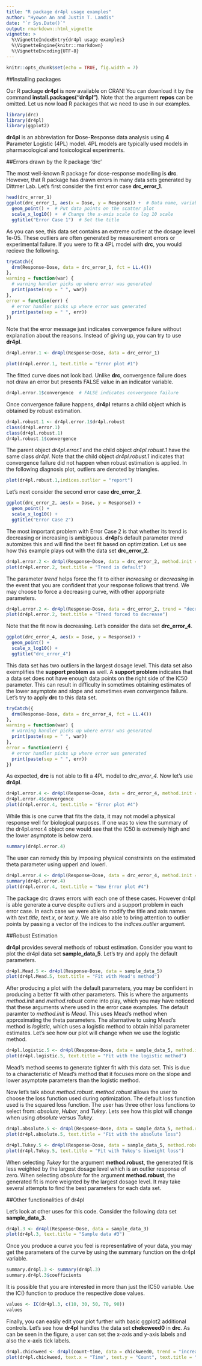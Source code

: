 ```yaml
---
title: "R package dr4pl usage examples"
author: "Hyowon An and Justin T. Landis"
date: "`r Sys.Date()`"
output: rmarkdown::html_vignette
vignette: >
  %\VignetteIndexEntry{dr4pl usage examples}
  %\VignetteEngine{knitr::rmarkdown}
  %\VignetteEncoding{UTF-8}
---
```


```r
knitr::opts_chunk$set(echo = TRUE, fig.width = 7)
```

##Installing packages

Our R package **dr4pl** is now available on CRAN! You can download it by the command **install.packages("dr4pl")**. Note that the argument **repos** can be omitted. Let us now load R packages that we need to use in our examples.

```r
library(drc)
library(dr4pl)
library(ggplot2)
```

**dr4pl** is an abbreviation for **D**ose-**R**esponse data analysis using **4** **P**arameter **L**ogistic (4PL) model. 4PL models are typically used models in pharmacological and toxicological experiments.

##Errors drawn by the R package 'drc'

The most well-known R package for dose-response modelling is **drc**. However, that R package has drawn errors in many data sets generated by Dittmer Lab. Let's first consider the first error case **drc_error_1**.

```r
head(drc_error_1)
ggplot(drc_error_1, aes(x = Dose, y = Response)) +  # Data name, variable names
  geom_point() +  # Put data points on the scatter plot
  scale_x_log10() +  # Change the x-axis scale to log 10 scale
  ggtitle("Error Case 1")  # Set the title
```

As you can see, this data set contains an extreme outlier at the dosage level 1e-05. These outliers are often generated by measurement errors or experimental failure. If you were to fit a 4PL model with **drc**, you would recieve the following.

```r
tryCatch({
  drm(Response~Dose, data = drc_error_1, fct = LL.4())
},
warning = function(war) {
  # warning handler picks up where error was generated
  print(paste(sep = " ", war))
},
error = function(err) {
  # error handler picks up where error was generated
  print(paste(sep = " ", err))
})
```

Note that the error message just indicates convergence failure without explanation about the reasons. Instead of giving up, you can try to use **dr4pl**.

```r
dr4pl.error.1 <- dr4pl(Response~Dose, data = drc_error_1)

plot(dr4pl.error.1, text.title = "Error plot #1")
```

The fitted curve does not look bad. Unlike **drc**, convergence failure does not draw an error but presents FALSE value in an indicator variable.

```r
dr4pl.error.1$convergence  # FALSE indicates convergence failure
```

Once convergence failure happens, **dr4pl** returns a child object which is obtained by robust estimation.

```r
dr4pl.robust.1 <- dr4pl.error.1$dr4pl.robust
class(dr4pl.error.1)
class(dr4pl.robust.1)
dr4pl.robust.1$convergence
```

The parent object *dr4pl.error.1* and the child object *dr4pl.robust.1* have the same class *dr4pl*. Note that the child object *dr4pl.robust.1* indicates that convergence failure did not happen when robust estimation is applied. In the following diagnosis plot, outliers are denoted by triangles.

```r
plot(dr4pl.robust.1,indices.outlier = "report")
```

Let's next consider the second error case **drc_error_2**.

```r
ggplot(drc_error_2, aes(x = Dose, y = Response)) +
  geom_point() +
  scale_x_log10() +
  ggtitle("Error Case 2")
```

The most important problem with Error Case 2 is that whether its trend is decreasing or increasing is ambiguous. **dr4pl**'s default parameter *trend* automizes this and will find the best fit based on optimization. Let us see how this example plays out with the data set **drc_error_2**.

```r
dr4pl.error.2 <- dr4pl(Response~Dose, data = drc_error_2, method.init = "logistic")
plot(dr4pl.error.2, text.title = "Trend is default")
```

The parameter *trend* helps force the fit to either *increasing* or *decreasing* in the event that you are confident that your response follows that trend. We may choose to force a decreasing curve, with other apporpriate parameters.

```r
dr4pl.error.2 <- dr4pl(Response~Dose, data = drc_error_2, trend = "decreasing", method.init = "logistic", method.robust = "absolute")
plot(dr4pl.error.2, text.title = "Trend forced to decrease")
```

Note that the fit now is decreasing. Let's consider the data set **drc_error_4**.

```r
ggplot(drc_error_4, aes(x = Dose, y = Response)) +
  geom_point() +
  scale_x_log10() +
  ggtitle("drc_error_4")
```

This data set has two outliers in the largest dosage level. This data set also exemplifies the **support problem** as well. A **support problem** indicates that a data set does not have enough data points on the right side of the IC50 parameter. This can result in difficulty in sometimes obtaining estimates of the lower asymptote and slope and sometimes even convergence failure. Let's try to apply **drc** to this data set.

```r
tryCatch({
  drm(Response~Dose, data = drc_error_4, fct = LL.4())
},
warning = function(war) {
  # warning handler picks up where error was generated
  print(paste(sep = " ", war))
},
error = function(err) {
  # error handler picks up where error was generated
  print(paste(sep = " ", err))
})
```

As expected, **drc** is not able to fit a 4PL model to *drc_error_4*. Now let's use **dr4pl**.

```r
dr4pl.error.4 <- dr4pl(Response~Dose, data = drc_error_4, method.init = "logistic")
dr4pl.error.4$convergence
plot(dr4pl.error.4, text.title = "Error plot #4")
```

While this is one curve that fits the data, it may not model a physical response well for biological purposes. If one was to view the summary of the dr4pl.error.4 object one would see that the IC50 is extremely high and the lower asymptote is below zero.

```r
summary(dr4pl.error.4)
```

The user can remedy this by imposing physical constraints on the estimated theta parameter using upperl and lowerl.

```r
dr4pl.error.4 <- dr4pl(Response~Dose, data = drc_error_4, method.init = "logistic", lowerl = c(-Inf,1,-Inf,-.1))
summary(dr4pl.error.4)
plot(dr4pl.error.4, text.title = "New Error plot #4")
```


The package drc draws errors with each one of these cases. However dr4pl is able generate a curve despite outliers and a support problem in each error case. In each case we were able to modify the title and axis names with *text.title*, *text.x*, or *text.y*. We are also able to bring attention to outlier points by passing a vector of the indices to the *indices.outlier* argument.

##Robust Estimation

**dr4pl** provides several methods of robust estimation. Consider you want to plot the dr4pl data set **sample_data_5**. Let's try and apply the default parameters.

```r
dr4pl.Mead.5 <- dr4pl(Response~Dose, data = sample_data_5)
plot(dr4pl.Mead.5, text.title = "Fit with Mead's method")
```

After producing a plot with the default parameters, you may be confident in producing a better fit with other parameters. This is where the arguments *method.init* and *method.robust* come into play, which you may have noticed that these arguments where used in the error case examples. The default paramter to *method.init* is *Mead*. This uses Mead's method when approximating the theta parameters. The alternative to using Mead's method is *logistic*, which uses a logistic method to obtain initial parameter estimates. Let's see how our plot will change when we use the logistic method.

```r
dr4pl.logistic.5 <- dr4pl(Response~Dose, data = sample_data_5, method.init = "logistic")
plot(dr4pl.logistic.5, text.title = "Fit with the logistic method")
```

Mead's method seems to generate tighter fit with this data set. This is due to a characteristic of Mead's method that it focuses more on the slope and lower asymptote parameters than the logistic method.

Now let's talk about *method.robust*. *method.robust* allows the user to choose the loss function used during optimization. The default loss function used is the squared loss function. The user has three other loss functions to select from: *absolute*, *Huber*, and *Tukey*. Lets see how this plot will change when using *absolute* versus *Tukey*.

```r
dr4pl.absolute.5 <- dr4pl(Response~Dose, data = sample_data_5, method.robust = "absolute")
plot(dr4pl.absolute.5, text.title = "Fit with the absolute loss")

dr4pl.Tukey.5 <- dr4pl(Response~Dose, data = sample_data_5, method.robust = "Tukey")
plot(dr4pl.Tukey.5, text.title = "Fit with Tukey's biweight loss")
```

When selecting *Tukey* for the argument **method.robust**, the generated fit is less weighted by the largest dosage level which is an outlier response of zero. When selecting *absolute* for the argument **method.robust**, the generated fit is more weignted by the largest dosage level. It may take several attempts to find the best parameters for each data set. 

##Other functionalities of dr4pl

Let's look at other uses for this code. Consider the following data set **sample_data_3**.

```r
dr4pl.3 <- dr4pl(Response~Dose, data = sample_data_3)
plot(dr4pl.3, text.title = "Sample data #3")
```

Once you produce a curve you feel is representative of your data, you may get the parameters of the curve by using the summary function on the dr4pl variable.

```r
summary.dr4pl.3 <- summary(dr4pl.3)
summary.dr4pl.3$coefficients
```

It is possible that you are interested in more than just the IC50 variable. Use the IC() function to produce the respective dose values. 

```r
values <- IC(dr4pl.3, c(10, 30, 50, 70, 90))
values
```

Finally, you can easily edit your plot further with basic ggplot2 additional controls. Let's see how **dr4pl** handles the data set **chekcweed0** in **drc**. As can be seen in the figure, a user can set the x-axis and y-axis labels and also the x-axis tick labels.

```r
dr4pl.chickweed <- dr4pl(count~time, data = chickweed0, trend = "increasing")
plot(dr4pl.chickweed, text.x = "Time", text.y = "Count", text.title = "Dataset chickweed0", breaks.x = c(25, 100, 175, 250))
```